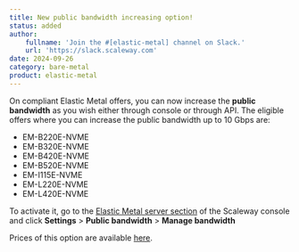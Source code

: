 ```yaml
---
title: New public bandwidth increasing option!
status: added
author:
    fullname: 'Join the #[elastic-metal] channel on Slack.'
    url: 'https://slack.scaleway.com'
date: 2024-09-26
category: bare-metal
product: elastic-metal
---
```


On compliant Elastic Metal offers, you can now increase the **public bandwidth** as you wish either through console or through API.
The eligible offers where you can increase the public bandwidth up to 10 Gbps are:
* EM-B220E-NVME
* EM-B320E-NVME
* EM-B420E-NVME
* EM-B520E-NVME
* EM-I115E-NVME
* EM-L220E-NVME
* EM-L420E-NVME

To activate it, go to the [Elastic Metal server section](https://console.scaleway.com/elastic-metal/servers) of the Scaleway console and click **Settings** > **Public bandwidth** > **Manage bandwidth**

Prices of this option are available [here](https://www.scaleway.com/en/pricing/elastic-metal/#network).


